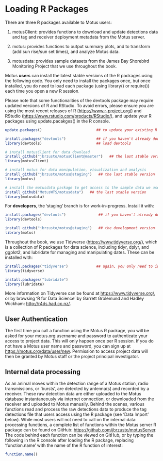 # Loading R Packages {#loadingPackages}

There are three R packages available to Motus users:

1. motusClient: provides functions to download and update detections data and tag and receiver deployment metadata from the Motus server.

2. motus: provides functions to output summary plots, and to transform (add sun rise/sun set times), and analyze Motus data.

3. motusdata: provides sample datasets from the James Bay Shorebird Monitoring Project that we use throughout the book.

Motus **users** can install the latest stable versions of the R packages using the following code. You only need to install the packages once, but once installed, you do need to load each package (using library() or require()) each time you open a new R session. 

Please note that some functionalities of the devtools package may require updated versions of R and RStudio. To avoid errors, please ensure you are using the most recent releases of R (<https://www.r-project.org/>) and RStudio (<https://www.rstudio.com/products/RStudio/>), and update your R packages using update.pacakges() in the R console.


```r
update.packages()                         ## to update your existing R packages
```

```r
install.packages("devtools")              ## if you haven't already done this
library(devtools)                         ## load devtools

# install motusClient for data download
install_github("jbrzusto/motusClient@master")   ## the last stable version
library(motusClient)

# install motus for data manipulation, visualization and analysis
install_github("jbrzusto/motus@staging")   ## the last stable version
library(motus)

# install the motusdata package to get access to the sample data we use throughout this book
install_github("MotusWTS/motusdata")   ## the last stable version
library(motusdata)
```


For **developers**, the 'staging' branch is for work-in-progress. Install it with:

```r
install.packages("devtools")               ## if you haven't already done this
library(devtools) 

install_github("jbrzusto/motus@staging")   ## the development version
library(motus)
```

Throughout the book, we use Tidyverse (<https://www.tidyverse.org/>), which is a collection of R packages for data science, including tidyr, dplyr, and ggplot2, and lubridate for managing and manipulating dates. These can be installed with:

```r
install.packages("tidyverse")             ## again, you only need to install once.
library(tidyverse)

install.packages("lubridate")            
library(lubridate)

```

More information on Tidyverse can be found at <https://www.tidyverse.org/>, or by browsing 'R for Data Science' by Garrett Grolemund and Hadley Wickham: <http://r4ds.had.co.nz/>.

## User Authentication {#userAuthentication}

The first time you call a function using the Motus R package, you will be asked for your motus.org username and password to authenticate your access to project data. This will only happen once per R session. If you do not have a Motus user name and password, you can sign up at <https://motus.org/data/user/new>. Permission to access project data will then be granted by Motus staff or the project principal investigator.

## Internal data processing {#internalProcessing}

As an animal moves within the detection range of a Motus station, radio transmissions, or 'bursts', are detected by antenna(s) and recorded by a receiver. These raw detection data are either uploaded to the Motus database instantaneously via internet connection, or downloaded from the receiver and uploaded to Motus manually. Behind the scenes, various functions read and process the raw detections data to produce the tag detections file that users access using the R package (see 'Data Import' below). While most users will not need to call on the internal data processing functions, a complete list of functions within the Motus server R package can be found on GitHub: <https://github.com/jbrzusto/motusServer>. The code behind each function can be viewed on GitHub, or by typing the following in the R console after loading the R package, replacing 'function.name' with the name of the R function of interest:

```r
function.name() 
```

